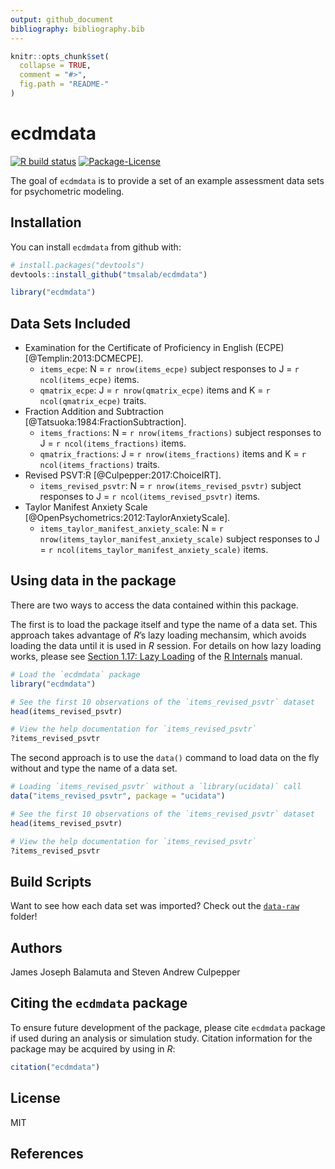 ```yaml
---
output: github_document
bibliography: bibliography.bib
---
```


<!-- README.md is generated from README.Rmd. Please edit that file -->

```r
knitr::opts_chunk$set(
  collapse = TRUE,
  comment = "#>",
  fig.path = "README-"
)
```

# ecdmdata

<!-- badges: start -->
[![R build status](https://github.com/tmsalab/ecdmdata/workflows/R-CMD-check/badge.svg)](https://github.com/tmsalab/ecdmdata/actions)
[![Package-License](http://img.shields.io/badge/license-MIT-brightgreen.svg?style=flat)](https://opensource.org/licenses/MIT)
<!-- badges: end -->


The goal of `ecdmdata` is to provide a set of an example assessment data sets
for psychometric modeling.

## Installation

You can install `ecdmdata` from github with:

```r
# install.packages("devtools")
devtools::install_github("tmsalab/ecdmdata")
```

```r
library("ecdmdata")
```


## Data Sets Included

- Examination for the Certificate of Proficiency in English (ECPE) [@Templin:2013:DCMECPE]. 
    - `items_ecpe`: N = `r nrow(items_ecpe)` subject responses to J = `r ncol(items_ecpe)` items.
    - `qmatrix_ecpe`: J = `r nrow(qmatrix_ecpe)` items and K = `r ncol(qmatrix_ecpe)` traits. 
- Fraction Addition and Subtraction [@Tatsuoka:1984:FractionSubtraction].
    - `items_fractions`: N = `r nrow(items_fractions)` subject responses to J = `r ncol(items_fractions)` items.
    - `qmatrix_fractions`: J = `r nrow(items_fractions)` items and K = `r ncol(items_fractions)` traits. 
- Revised PSVT:R [@Culpepper:2017:ChoiceIRT].
    - `items_revised_psvtr`: N = `r nrow(items_revised_psvtr)` subject responses
      to J = `r ncol(items_revised_psvtr)` items.
- Taylor Manifest Anxiety Scale [@OpenPsychometrics:2012:TaylorAnxietyScale].
    - `items_taylor_manifest_anxiety_scale`: N = `r nrow(items_taylor_manifest_anxiety_scale)`
      subject responses to J = `r ncol(items_taylor_manifest_anxiety_scale)` items.
    
## Using data in the package

There are two ways to access the data contained within this package.

The first is to load the package itself and type the name of a data set.
This approach takes advantage of *R*’s lazy loading mechansim, which
avoids loading the data until it is used in *R* session. For details on
how lazy loading works, please see [Section 1.17: Lazy
Loading](https://cran.r-project.org/doc/manuals/r-release/R-ints.html#Lazy-loading)
of the [R
Internals](https://cran.r-project.org/doc/manuals/r-release/R-ints.html)
manual.

``` r
# Load the `ecdmdata` package
library("ecdmdata")

# See the first 10 observations of the `items_revised_psvtr` dataset
head(items_revised_psvtr)

# View the help documentation for `items_revised_psvtr`
?items_revised_psvtr
```

The second approach is to use the `data()` command to load data on the
fly without and type the name of a data set.

``` r
# Loading `items_revised_psvtr` without a `library(ucidata)` call
data("items_revised_psvtr", package = "ucidata")

# See the first 10 observations of the `items_revised_psvtr` dataset
head(items_revised_psvtr)

# View the help documentation for `items_revised_psvtr`
?items_revised_psvtr
```

## Build Scripts

Want to see how each data set was imported? Check out the
[`data-raw`](https://github.com/tmsalab/ecdmdata/tree/master/data-raw)
folder!

## Authors

James Joseph Balamuta and Steven Andrew Culpepper

## Citing the `ecdmdata` package

To ensure future development of the package, please cite `ecdmdata`
package if used during an analysis or simulation study. Citation information
for the package may be acquired by using in *R*:

```r
citation("ecdmdata")
```

## License

MIT

## References
